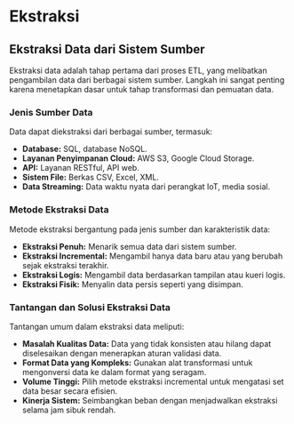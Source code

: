 # Ekstraksi

## Ekstraksi Data dari Sistem Sumber

Ekstraksi data adalah tahap pertama dari proses ETL, yang melibatkan pengambilan data dari berbagai sistem sumber. Langkah ini sangat penting karena menetapkan dasar untuk tahap transformasi dan pemuatan data.

### Jenis Sumber Data

Data dapat diekstraksi dari berbagai sumber, termasuk:

- **Database:** SQL, database NoSQL.
- **Layanan Penyimpanan Cloud:** AWS S3, Google Cloud Storage.
- **API:** Layanan RESTful, API web.
- **Sistem File:** Berkas CSV, Excel, XML.
- **Data Streaming:** Data waktu nyata dari perangkat IoT, media sosial.

### Metode Ekstraksi Data

Metode ekstraksi bergantung pada jenis sumber dan karakteristik data:

- **Ekstraksi Penuh:** Menarik semua data dari sistem sumber.
- **Ekstraksi Incremental:** Mengambil hanya data baru atau yang berubah sejak ekstraksi terakhir.
- **Ekstraksi Logis:** Mengambil data berdasarkan tampilan atau kueri logis.
- **Ekstraksi Fisik:** Menyalin data persis seperti yang disimpan.

### Tantangan dan Solusi Ekstraksi Data

Tantangan umum dalam ekstraksi data meliputi:

- **Masalah Kualitas Data:** Data yang tidak konsisten atau hilang dapat diselesaikan dengan menerapkan aturan validasi data.
- **Format Data yang Kompleks:** Gunakan alat transformasi untuk mengonversi data ke dalam format yang seragam.
- **Volume Tinggi:** Pilih metode ekstraksi incremental untuk mengatasi set data besar secara efisien.
- **Kinerja Sistem:** Seimbangkan beban dengan menjadwalkan ekstraksi selama jam sibuk rendah.